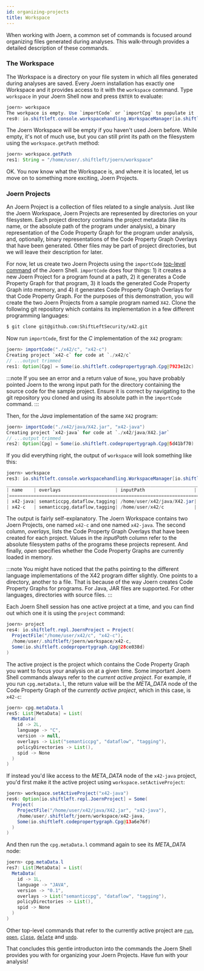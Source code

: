 ```yaml
---
id: organizing-projects
title: Workspace
---
```


When working with Joern, a common set of commands is focused around organizing files generated during analyses. This walk-through provides a detailed description of these commands.


### The Workspace

The Workspace is a directory on your file system in which all files generated during analyses are saved. Every Joern installation has exactly one Workspace and it provides access to it with the `workspace` command.  Type `workspace` in your Joern Shell now and press `ENTER` to evaluate:

```java
joern> workspace
The workpace is empty. Use `importCode` or `importCpg` to populate it
res0: io.shiftleft.console.workspacehandling.WorkspaceManager[io.shiftleft.repl.JoernProject] = empty
```

The Joern Workspace will be empty if you haven't used Joern before. While empty, it's not of much use, but you can still print its path on the filesystem using the `workspace.getPath` method:

```java
joern> workspace.getPath
res1: String = "/home/user/.shiftleft/joern/workspace"
```

OK. You now know what the Workspace is, and where it is located, let us move on to something more exciting, Joern Projects.

### Joern Projects

An Joern Project is a collection of files related to a single analysis. Just like the Joern Workspace, Joern Projects are represented by directories on your filesystem. Each project directory contains the project metadata (like its name, or the absolute path of the program under analysis), a binary representation of the Code Property Graph for the program under analysis, and, optionally, binary representations of the Code Property Graph Overlays that have been generated. Other files may be part of project directories, but we will leave their description for later.

For now, let us create two Joern Projects using the `importCode` [top-level command](/joern/top-level-commands) of the Joern Shell. `importCode` does four things: 1) it creates a new Joern Project for a program found at a path, 2) it generates a Code Property Graph for that program, 3) it loads the generated Code Property Graph into memory, and 4) it generates Code Property Graph Overlays for that Code Property Graph. For the purposes of this demonstration, you will create the two Joern Projects from a sample program named `X42`. Clone the following git repository which contains its implementation in a few different programming languages:

```bash
$ git clone git@github.com:ShiftLeftSecurity/x42.git
```

Now run `importCode`, first for the _C_ implementation of the `X42` program: 

```java
joern> importCode("./x42/c", "x42-c")
Creating project `x42-c` for code at `./x42/c`
// ...output trimmed
res1: Option[Cpg] = Some(io.shiftleft.codepropertygraph.Cpg@7923e12c)
```

:::note
If you see an error and a return value of `None`, you have probably pointed Joern to the wrong input path for the directory containing the source code for the sample project. Ensure it is correct by navigating to the git repository you cloned and using its absolute path in the `importCode` command.
:::

Then, for the _Java_ implementation of the same `X42` program:

```java
joern> importCode("./x42/java/X42.jar", "x42-java")
Creating project `x42-java` for code at `./x42/java/X42.jar`
// ...output trimmed
res2: Option[Cpg] = Some(io.shiftleft.codepropertygraph.Cpg@5d41bf70)
```

If you did everything right, the output of `workspace` will look something like this:

```java
joern> workspace 
res3: io.shiftleft.console.workspacehandling.WorkspaceManager[io.shiftleft.repl.JoernProject] = 
____________________________________________________________________________
| name    | overlays                    | inputPath                  | open|
|==========================================================================|
| x42-java| semanticcpg,dataflow,tagging| /home/user/x42/java/X42.jar| true|
| x42-c   | semanticcpg,dataflow,tagging| /home/user/x42/c           | true|
```

The output is fairly self-explanatory. The Joern Workspace contains two Joern Projects, one named `x42-c` and one named `x42-java`. The second column, _overlays_, lists the Code Property Graph Overlays that have been created for each project.  Values in the _inputPath_ column refer to the absolute filesystem paths of the programs these projects represent. And finally, _open_ specifies whether the Code Property Graphs are currently loaded in memory.

:::note
You might have noticed that the paths pointing to the different language implementations of the X42 program differ slightly. One points to a directory, another to a file. That is because of the way Joern creates Code Property Graphs for programs. For Java, JAR files are supported. For other languages, directories with source files.
:::

Each Joern Shell session has one active project at a time, and you can find out which one it is using the `project` command:

```java
joern> project 
res4: io.shiftleft.repl.JoernProject = Project(
  ProjectFile("/home/user/x42/c", "x42-c"),
  /home/user/.shiftleft/joern/workspace/x42-c,
  Some(io.shiftleft.codepropertygraph.Cpg@28ce038d)
)
```

The active project is the project which contains the Code Property Graph you want to focus your analysis on at a given time. Some important Joern Shell commands always refer to the _current active project_. For example, if you run `cpg.metaData.l`, the return value will be the _META_DATA_ node of the Code Property Graph of the _currently active project_, which in this case, is `x42-c`:

```java
joern> cpg.metaData.l 
res5: List[MetaData] = List(
  MetaData(
    id -> 2L,
    language -> "C",
    version -> null,
    overlays -> List("semanticcpg", "dataflow", "tagging"),
    policyDirectories -> List(),
    spid -> None
  )
)
```

If instead you'd like access to the _META_DATA_ node of the `x42-java` project, you'd first make it the active project using `workspace.setActiveProject`:

```java
joern> workspace.setActiveProject("x42-java") 
res6: Option[io.shiftleft.repl.JoernProject] = Some(
  Project(
    ProjectFile("/home/user/x42/java/X42.jar", "x42-java"),
    /home/user/.shiftleft/joern/workspace/x42-java,
    Some(io.shiftleft.codepropertygraph.Cpg@13a6e76f)
  )
)
```

And then run the `cpg.metaData.l` command again to see its _META_DATA_ node:

```java
joern> cpg.metaData.l 
res7: List[MetaData] = List(
  MetaData(
    id -> 1L,
    language -> "JAVA",
    version -> "0.1",
    overlays -> List("semanticcpg", "dataflow", "tagging"),
    policyDirectories -> List(),
    spid -> None
  )
)
```

Other top-level commands that refer to the currently active project are [`run`](/joern/top-level-commands#run), [`open`](/joern/top-level-commands#open), [`close`](/joern/top-level-commands#close), [`delete`](/joern/top-level-commands#delete) and [`undo`](/joern/top-level-commands#undo).


That concludes this gentle introducton into the commands the Joern Shell provides you with for organizing your Joern Projects. Have fun with your analysis!


